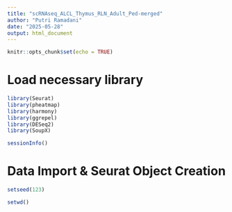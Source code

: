 ```yaml
---
title: "scRNAseq_ALCL_Thymus_RLN_Adult_Ped-merged"
author: "Putri Ramadani"
date: "2025-05-28"
output: html_document
---
```



```r
knitr::opts_chunk$set(echo = TRUE)

```

# Load necessary library
```r
library(Seurat)
library(pheatmap)
library(harmony)
library(ggrepel)
library(DESeq2)
library(SoupX)
```
```r
sessionInfo()
```
# Data Import & Seurat Object Creation
```r
setseed(123)

setwd()

```

